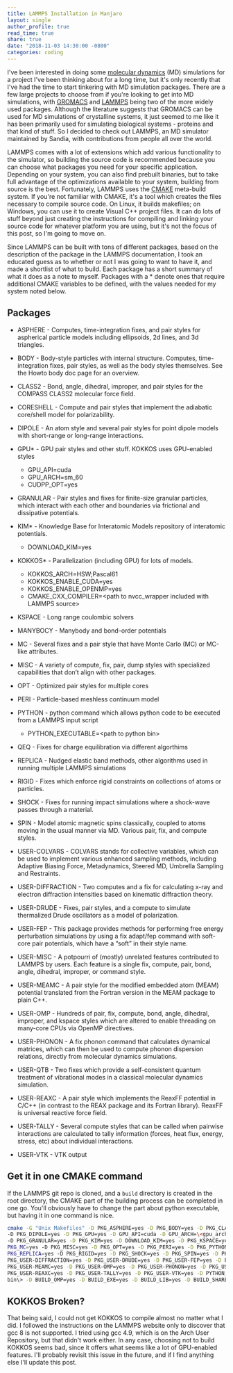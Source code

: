 ```yaml
---
title: LAMMPS Installation in Manjaro
layout: single
author_profile: true
read_time: true
share: true
date: "2018-11-03 14:30:00 -0800"
categories: coding
---
```


I've been interested in doing some [molecular
dynamics](https://en.wikipedia.org/wiki/Molecular_dynamics) (MD) simulations for a project I've been
thinking about for a long time, but it's only recently that I've had the time to start tinkering
with MD simulation packages. There are a few large projects to choose from if you're looking to get
into MD simulations, with [GROMACS](http://www.gromacs.org) and [LAMMPS](https://lammps.sandia.gov)
being two of the more widely used packages. Although the literature suggests that GROMACS can be
used for MD simulations of crystalline systems, it just seemed to me like it has been primarily used
for simulating biological systems - proteins and that kind of stuff. So I decided to check out
LAMMPS, an MD simulator maintained by Sandia, with contributions from people all over the world.

LAMMPS comes with a lot of extensions which add various functionality to the simulator, so building
the source code is recommended because you can choose what packages you need for your specific
application. Depending on your system, you can also find prebuilt binaries, but to take full
advantage of the optimizations available to your system, building from source is the best.
Fortunately, LAMMPS uses the [CMAKE](https://cmake.org) meta-build system. If you're not familiar
with CMAKE, it's a tool which creates the files necessary to compile source code. On Linux, it
builds makefiles; on Windows, you can use it to create Visual C++ project files. It can do lots of
stuff beyond just creating the instructions for compiling and linking your source code for whatever
platform you are using, but it's not the focus of this post, so I'm going to move on.

Since LAMMPS can be built with tons of different packages, based on the description of the package
in the LAMMPS documentation, I took an educated guess as to whether or not I was going to want to
have it, and made a shortlist of what to build. Each package has a short summary of what it does as
a note to myself. Packages with a \* denote ones that require additional CMAKE variables to be
defined, with the values needed for my system noted below.

## Packages

- ASPHERE - Computes, time-integration fixes, and pair styles for aspherical particle models including ellipsoids, 2d lines, and 3d triangles.
- BODY - Body-style particles with internal structure. Computes, time-integration fixes, pair styles, as well as the body styles themselves. See the Howto body doc page for an overview.
- CLASS2 - Bond, angle, dihedral, improper, and pair styles for the COMPASS CLASS2 molecular force field.
- CORESHELL - Compute and pair styles that implement the adiabatic core/shell model for polarizability.
- DIPOLE - An atom style and several pair styles for point dipole models with short-range or long-range interactions.
- GPU\* - GPU pair styles and other stuff. KOKKOS uses GPU-enabled styles

  - GPU_API=cuda
  - GPU_ARCH=sm_60
  - CUDPP_OPT=yes

- GRANULAR - Pair styles and fixes for finite-size granular particles, which interact with each other and boundaries via frictional and dissipative potentials.
- KIM\* - Knowledge Base for Interatomic Models repository of interatomic potentials.

  - DOWNLOAD_KIM=yes

- KOKKOS\* - Parallelization (including GPU) for lots of models.

  - KOKKOS_ARCH=HSW;Pascal61
  - KOKKOS_ENABLE_CUDA=yes
  - KOKKOS_ENABLE_OPENMP=yes
  - CMAKE_CXX_COMPILER=\<path to nvcc_wrapper included with LAMMPS source\>

- KSPACE - Long range coulombic solvers
- MANYBOCY - Manybody and bond-order potentials
- MC - Several fixes and a pair style that have Monte Carlo (MC) or MC-like attributes.
- MISC - A variety of compute, fix, pair, dump styles with specialized capabilities that don’t align with other packages.
- OPT - Optimized pair styles for multiple cores
- PERI - Particle-based meshless continuum model
- PYTHON - python command which allows python code to be executed from a LAMMPS input script

  - PYTHON_EXECUTABLE=\<path to python bin\>

- QEQ - Fixes for charge equilibration via different algorthims
- REPLICA - Nudged elastic band methods, other algorithms used in running multiple LAMMPS simulations
- RIGID - Fixes which enforce rigid constraints on collections of atoms or particles.
- SHOCK - Fixes for running impact simulations where a shock-wave passes through a material.
- SPIN - Model atomic magnetic spins classically, coupled to atoms moving in the usual manner via MD. Various pair, fix, and compute styles.
- USER-COLVARS - COLVARS stands for collective variables, which can be used to implement various enhanced sampling methods, including Adaptive Biasing Force, Metadynamics, Steered MD, Umbrella Sampling and Restraints.
- USER-DIFFRACTION - Two computes and a fix for calculating x-ray and electron diffraction intensities based on kinematic diffraction theory.
- USER-DRUDE - Fixes, pair styles, and a compute to simulate thermalized Drude oscillators as a model of polarization.
- USER-FEP - This package provides methods for performing free energy perturbation simulations by using a fix adapt/fep command with soft-core pair potentials, which have a “soft” in their style name.
- USER-MISC - A potpourri of (mostly) unrelated features contributed to LAMMPS by users. Each feature is a single fix, compute, pair, bond, angle, dihedral, improper, or command style.
- USER-MEAMC - A pair style for the modified embedded atom (MEAM) potential translated from the Fortran version in the MEAM package to plain C++.
- USER-OMP - Hundreds of pair, fix, compute, bond, angle, dihedral, improper, and kspace styles which are altered to enable threading on many-core CPUs via OpenMP directives.
- USER-PHONON - A fix phonon command that calculates dynamical matrices, which can then be used to compute phonon dispersion relations, directly from molecular dynamics simulations.
- USER-QTB - Two fixes which provide a self-consistent quantum treatment of vibrational modes in a classical molecular dynamics simulation.
- USER-REAXC - A pair style which implements the ReaxFF potential in C/C++ (in contrast to the REAX package and its Fortran library). ReaxFF is universal reactive force field.
- USER-TALLY - Several compute styles that can be called when pairwise interactions are calculated to tally information (forces, heat flux, energy, stress, etc) about individual interactions.
- USER-VTK - VTK output

## Get it in one CMAKE command

If the LAMMPS git repo is cloned, and a `build` directory is created in the root directory, the
CMAKE part of the building process can be completed in one go. You'll obviously have to change the
part about python executable, but having it in one command is nice.

```bash
cmake -G "Unix Makefiles" -D PKG_ASPHERE=yes -D PKG_BODY=yes -D PKG_CLASS2=yes -D PKG_CORESHELL=yes
-D PKG_DIPOLE=yes -D PKG_GPU=yes -D GPU_API=cuda -D GPU_ARCH=\<gpu_architecture\> -D CUDPP_OPT=yes
-D PKG_GRANULAR=yes -D PKG_KIM=yes -D DOWNLOAD_KIM=yes -D PKG_KSPACE=yes -D PKG_MANYBODY=yes -D
PKG_MC=yes -D PKG_MISC=yes -D PKG_OPT=yes -D PKG_PERI=yes -D PKG_PYTHON=yes -D PKG_QEQ=yes -D
PKG_REPLICA=yes -D PKG_RIGID=yes -D PKG_SHOCK=yes -D PKG_SPIN=yes -D PKG_USER-COLVARS=yes -D
PKG_USER-DIFFRACTION=yes -D PKG_USER-DRUDE=yes -D PKG_USER-FEP=yes -D PKG_USER-MISC=yes -D
PKG_USER-MEAMC=yes -D PKG_USER-OMP=yes -D PKG_USER-PHONON=yes -D PKG_USER-QTB=yes -D
PKG_USER-REAXC=yes -D PKG_USER-TALLY=yes -D PKG_USER-VTK=yes -D PYTHON_EXECUTABLE=\<path to python
bin\> -D BUILD_OMP=yes -D BUILD_EXE=yes -D BUILD_LIB=yes -D BUILD_SHARED_LIBS=yes ../cmake
```

## KOKKOS Broken?

That being said, I could not get KOKKOS to compile almost no matter what I did. I followed the
instructions on the LAMMPS website only to discover that gcc 8 is not supported. I tried using gcc
4.9, which is on the Arch User Repository, but that didn't work either. In any case, choosing not to
build KOKKOS seems bad, since it offers what seems like a lot of GPU-enabled features. I'll probably
revisit this issue in the future, and if I find anything else I'll update this post.
